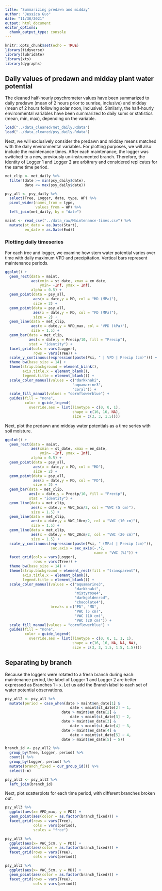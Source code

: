 ```yaml
---
title: "Summarizing predawn and midday"
author: "Jessica Guo"
date: "11/30/2021"
output: html_document
editor_options: 
  chunk_output_type: console
---
```


```r
knitr::opts_chunk$set(echo = TRUE)
library(tidyverse)
library(lubridate)
library(xts)
library(dygraphs)
```

## Daily values of predawn and midday plant water potential

The cleaned half-hourly psychrometer values have been summarized to daily predawn (mean of 2 hours prior to sunrise, inclusive) and midday (mean of 2 hours following solar noon, inclusive). Similarly, the half-hourly environmental variables  have been summarized to daily sums or statistics (mean, min, max), depending on the variable. 
```r
load("../data_cleaned/met_daily.Rdata")
load("../data_cleaned/psy_daily.Rdata")
```

Next, we will exclusively consider the predawn and midday means matched with the daily environmental variables. For plotting purposes, we will also include the maintenance times. After each maintenance, the logger was switched to a new, previously un-instrumented branch. Therefore, the identity of Logger 1 and Logger 2 are arbitrary and considered replicates for the same time period.  

```r
met_clip <- met_daily %>%
  filter(date >= min(psy_daily$date),
         date <= max(psy_daily$date))

psy_all <- psy_daily %>%
  select(Tree, Logger, date, type, WP) %>%
  pivot_wider(names_from = type,
              values_from = WP) %>%
  left_join(met_daily, by = "date")

maint <- read_csv("../data_raw/Maintenance-times.csv") %>%
  mutate(st_date = as.Date(Start),
         en_date = as.Date(End))
```

### Plotting daily timeseries

For each tree and logger, we examine how stem water potential varies over time with daily maximum VPD and precipitation. Vertical bars represent maintenance periods. 

```r
ggplot() +
  geom_rect(data = maint, 
            aes(xmin = st_date, xmax = en_date, 
                ymin= -Inf, ymax = Inf),
            alpha = 0.5) +
  geom_point(data = psy_all,
             aes(x = date,y = MD, col = "MD (MPa)"),
             size = 2) +
  geom_point(data = psy_all,
             aes(x = date,y = PD, col = "PD (MPa)"),
             size = 2) +
  geom_line(data = met_clip,
            aes(x = date,y = VPD_max, col = "VPD (kPa)"),
            size = 1.5) +
  geom_bar(data = met_clip,
           aes(x = date,y = Precip/10, fill = "Precip"),
           stat = "identity") +
  facet_grid(cols = vars(Logger),
             rows = vars(Tree)) +
  scale_y_continuous(expression(paste(Psi, " | VPD | Precip (cm)"))) +
  theme_bw(base_size = 14) +
  theme(strip.background = element_blank(),
        axis.title.x = element_blank(),
        legend.title = element_blank()) +
  scale_color_manual(values = c("darkkhaki",
                               "aquamarine3",
                               "coral")) +
  scale_fill_manual(values = "cornflowerblue") +
  guides(fill = "none",
         color = guide_legend(
           override.aes = list(linetype = c(0, 0, 1),
                               shape = c(16, 16, NA),
                               size = c(3, 3, 1.5))))
```

Next, plot the predawn and midday water potentials as a time series with soil moisture. 

```r
ggplot() +
  geom_rect(data = maint, 
            aes(xmin = st_date, xmax = en_date, 
                ymin= -Inf, ymax = Inf),
            alpha = 0.5) +
  geom_point(data = psy_all,
             aes(x = date,y = MD, col = "MD"),
             size = 2) +
  geom_point(data = psy_all,
             aes(x = date,y = PD, col = "PD"),
             size = 2) +
  geom_bar(data = met_clip,
           aes(x = date,y = Precip/10, fill = "Precip"),
           stat = "identity") +
  geom_line(data = met_clip,
            aes(x = date,y = VWC_5cm/2, col = "VWC (5 cm)"),
            size = 1.5) +
  geom_line(data = met_clip,
            aes(x = date,y = VWC_10cm/2, col = "VWC (10 cm)"),
            size = 1.5) +
  geom_line(data = met_clip,
            aes(x = date,y = VWC_20cm/2, col = "VWC (20 cm)"),
            size = 1.5) +
  scale_y_continuous(expression(paste(Psi, " (MPa) | Precip (cm)")),
                     sec.axis = sec_axis(~.*2, 
                                         name = "VWC (%)")) +
  facet_grid(cols = vars(Logger),
             rows = vars(Tree)) +
  theme_bw(base_size = 14) +
  theme(strip.background = element_rect(fill = "transparent"),
        axis.title.x = element_blank(),
        legend.title = element_blank()) +
  scale_color_manual(values = c("aquamarine3",
                                "darkkhaki",
                                "mistyrose4",
                                "darkgoldenrod",
                                "chocolate4"),
                     breaks = c("PD", "MD",
                                "VWC (5 cm)",
                                "VWC (10 cm)",
                                "VWC (20 cm)")) +
  scale_fill_manual(values = "cornflowerblue") +
  guides(fill = "none",
         color = guide_legend(
           override.aes = list(linetype = c(0, 0, 1, 1, 1),
                               shape = c(16, 16, NA, NA, NA),
                               size = c(3, 3, 1.5, 1.5, 1.5))))
```

## Separating by branch

Because the loggers were rotated to a fresh branch during each maintenance period, the label of Logger 1 and Logger 2 are better expressed as Branches 1 - x. Let us add the Branch label to each set of water potential observations. 

```r
psy_all2 <- psy_all %>%
  mutate(period = case_when(date > maint$en_date[1] &
                              date < maint$st_date[2] ~ 1,
                          date > maint$en_date[2] &
                              date < maint$st_date[3] ~ 2,
                          date > maint$en_date[3] &
                              date < maint$st_date[4] ~ 3,
                          date > maint$en_date[4] &
                              date < maint$st_date[5] ~ 4,
                          date > maint$en_date[5] ~ 5))

branch_id <- psy_all2 %>%
  group_by(Tree, Logger, period) %>%
  count() %>%
  group_by(Logger, period) %>%
  mutate(branch_fixed = cur_group_id()) %>%
  select(-n)

psy_all3 <- psy_all2 %>%
  left_join(branch_id)
```

Next, plot scatterplots for each time period, with different branches broken out. 

```r
psy_all3 %>%
  ggplot(aes(x= VPD_max, y = PD)) +
  geom_point(aes(color = as.factor(branch_fixed))) +
  facet_grid(rows = vars(Tree),
             cols = vars(period), 
             scales = "free")

psy_all3 %>%
  ggplot(aes(x= VWC_5cm, y = PD)) +
  geom_point(aes(color = as.factor(branch_fixed))) +
  facet_grid(rows = vars(Tree),
             cols = vars(period))

psy_all3 %>%
  ggplot(aes(x= VWC_5cm, y = MD)) +
  geom_point(aes(color = as.factor(branch_fixed))) +
  facet_grid(rows = vars(Tree),
             cols = vars(period))
```